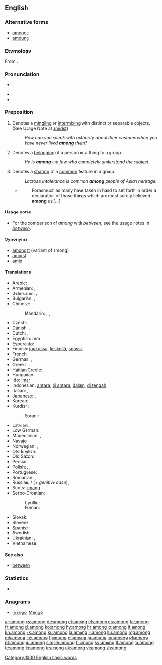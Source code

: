 ==English==

===Alternative forms===
* [[amonge]] {{qualifier|archaic}}
* [[amoung]] {{qualifier|obsolete}}

===Etymology===
From {{etyl|ang}} {{term|ongemang|onġemang|lang=ang}}.

===Pronunciation===
* {{IPA|/əˈmʌŋ/}}, {{X-SAMPA|/@"mVN/}}
* {{audio|en-us-among.ogg|Audio (US)}}
* {{hyphenation|a|mong}}

===Preposition===
{{en-prep}}

# Denotes a [[mingling]] or [[intermixing]] with distinct or separable objects. (See Usage Note at [[amidst]])
#: ''How can you speak with authority about their customs when you have never lived '''among''' them?''
# Denotes a [[belong]]ing of a person or a thing to a group.
#: ''He is '''among''' the few who completely understand the subject.''
# Denotes a [[share|sharing]] of a [[common]] feature in a group.
#: ''Lactose intolerance is common '''among''' people of Asian heritage.''
#* {{RQ:Authorized Version|Luke|1|1}}
#*: Forasmuch as many have taken in hand to set forth in order a declaration of those things which are most surely believed '''among''' us […]

====Usage notes====
* For the comparison of ''among'' with ''between'', see the usage notes in ''[[between]]''.

====Synonyms====
* [[amongst]] (variant of among)
* [[amidst]]
* [[amid]]

====Translations====
{{trans-top|mingling or intermixing}}
* Arabic: {{t-|ar|بين|tr=báyna|sc=Arab}}
* Armenian: {{t-|hy|մեջ|tr=meǰ}}, {{t-|hy|միջև|tr=miǰev}}
* Belarusian: {{t-|be|сярод|tr=sjaród|sc=Cyrl}}, {{t-|be|паміж|tr=pamíž|sc=Cyrl}}
* Bulgarian: {{t+|bg|сред|tr=sred}}, {{t+|bg|между|tr=meždú}}
* Chinese:
*: Mandarin: {{t|cmn|其中|tr=qízhōng|sc=Hani}}, {{t|cmn|之間|sc=Hani}}, {{t|cmn|之间|tr=zhījiān|sc=Hani}}
* Czech: {{t+|cs|mezi}}
* Danish: {{t-|da|mellem}}, {{t-|da|blandt}}
* Dutch: {{t+|nl|tussen}}, {{t+|nl|onder}}
* Egyptian: {{tø|egy|mm}}<hiero>mm</hiero>
* Esperanto: {{t-|eo|inter}}
* Finnish: [[joukossa]], [[keskellä]], [[seassa]]
* French: {{t+|fr|parmi}}
* German: {{t+|de|unter}}, {{t+|de|zwischen}}
* Greek: {{t+|el|ανάμεσα||tr=anámesa}}
* Haitian Creole: {{tø|ht|pami}}
* Hungarian: {{t+|hu|között}}
* Ido: [[inter]]
* Indonesian: [[antara]], [[di antara]], [[dalam]], [[di tengah]]
* Italian: {{t+|it|tra}}, {{t+|it|sotto}}
* Japanese: {{t+|ja|中|tr=[[なか]], naka|sc=Jpan}}, {{t+|ja|間|tr=[[あいだ]], aida|sc=Jpan}}
* Korean: {{t+|ko|가운데|tr=gaunde-e|alt=가운데에|sc=Kore}}
* Kurdish:
*: Sorani: {{ku-Arab|[[نێوان]]}}
{{trans-mid}}
* Latvian: {{t|lv|starp}}, {{t|lv|vidū}}
* Low German: {{t+|nds|mang}}
* Macedonian: {{t-|mk|меѓу|tr=méǵu|sc=Cyrl}}, {{t-|mk|помеѓу|tr=pómeǵu|sc=Cyrl}}
* Navajo: {{tø|nv|atah}}
* Norwegian: {{t+|no|blant}}, {{t+|no|mellom}}
* Old English: {{t-|ang|gemang|alt=ġemang}}
* Old Saxon: {{tø|osx|gimang}}
* Persian: {{t-|fa|در میان|tr=dar miyân-e|sc=fa-Arab}}
* Polish: {{t+|pl|wśród}}, {{t+|pl|pośród}}, {{t+|pl|między}}
* Portuguese: {{t+|pt|entre}}
* Romanian: {{t-|ro|între}}, {{t-|ro|printre}}
* Russian: {{t+|ru|среди|tr=sredí}} / {{t+|ru|средь|tr=sredʹ}} (+ ''genitive case''), {{t+|ru|между|tr=méždu}}
* Scots: [[amang]]
* Serbo-Croatian:
*: Cyrillic: {{t-|sh|међу|sc=Cyrl}}
*: Roman: {{t-|sh|među}}
* Slovak: {{t-|sk|medzi}}
* Slovene: {{t+|sl|med}}
* Spanish: {{t+|es|entre}}
* Swedish: {{t+|sv|bland}}
* Ukrainian: {{t-|uk|серед|tr=seréd|sc=Cyrl}}, {{t-|uk|між|tr=miž|sc=Cyrl}}
* Vietnamese: {{t-|vi|trong số}}
{{trans-bottom}}

====See also====
* [[between]]

===Statistics===
* {{rank|seen|better|name|209|among|done|days|something}}

===Anagrams===
* [[mango#English|mango]], [[Mango#English|Mango]]

[[Category:1000 English basic words]]

[[ar:among]]
[[cs:among]]
[[de:among]]
[[et:among]]
[[el:among]]
[[es:among]]
[[fa:among]]
[[fr:among]]
[[gl:among]]
[[ko:among]]
[[hy:among]]
[[hr:among]]
[[io:among]]
[[it:among]]
[[kn:among]]
[[kk:among]]
[[ku:among]]
[[la:among]]
[[li:among]]
[[hu:among]]
[[mg:among]]
[[ml:among]]
[[my:among]]
[[fj:among]]
[[nl:among]]
[[ja:among]]
[[no:among]]
[[pl:among]]
[[pt:among]]
[[ru:among]]
[[simple:among]]
[[fi:among]]
[[sv:among]]
[[tl:among]]
[[ta:among]]
[[te:among]]
[[th:among]]
[[tr:among]]
[[uk:among]]
[[vi:among]]
[[zh:among]]